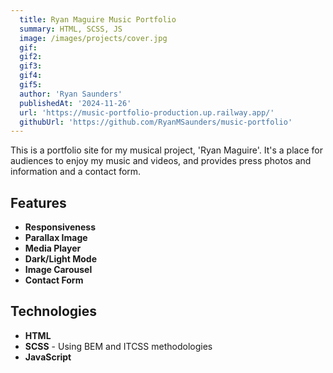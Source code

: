 ```yaml
---
  title: Ryan Maguire Music Portfolio
  summary: HTML, SCSS, JS
  image: /images/projects/cover.jpg
  gif: 
  gif2: 
  gif3: 
  gif4: 
  gif5: 
  author: 'Ryan Saunders'
  publishedAt: '2024-11-26'
  url: 'https://music-portfolio-production.up.railway.app/'
  githubUrl: 'https://github.com/RyanMSaunders/music-portfolio'
---
```


This is a portfolio site for my musical project, 'Ryan Maguire'. It's a place for audiences to enjoy my music and videos, and provides press photos and information and a contact form.

## Features

- **Responsiveness**
- **Parallax Image**
- **Media Player**
- **Dark/Light Mode**
- **Image Carousel**
- **Contact Form**


## Technologies

- **HTML**
- **SCSS** - Using BEM and ITCSS methodologies
- **JavaScript**


